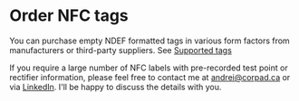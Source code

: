 # Order NFC tags

You can purchase empty NDEF formatted tags in various form factors from manufacturers or third-party suppliers. See [Supported tags](./supported_tags.mdx)

If you require a large number of NFC labels with pre-recorded test point or rectifier information, please feel free to contact me at [andrei@corpad.ca](mailto:andrei@corpad.ca) or via [LinkedIn](https://www.linkedin.com/in/andrei-lomtev/). I'll be happy to discuss the details with you.

